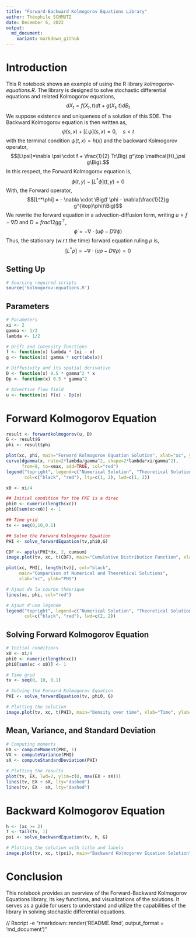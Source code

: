 ```yaml
---
title: "Forward-Backward Kolmogorov Equations Library"
author: Théophile SCHMUTZ
date: December 6, 2023
output: 
  md_document:
    variant: markdown_github
---
```


# Introduction

This R notebook shows an example of using the R library *kolmogorov-equations.R*. The library is designed to solve stochastic differential equations and related Kolmogorov equations,
$$dX_t = f(X_t,t)dt + g(X_t,t)dB_t$$
We suppose existence and uniqueness of a solution of this SDE. The Backward Kolmogorov equation is then written as, 
$$\dot \psi(s,x) + [L \psi] (s,x) = 0, \quad s < t$$
with the terminal condition $\psi(t,x)=h(x)$ and the backward Kolmogorov operator, 
$$[L\psi]=\nabla \psi \cdot f + \frac{1}{2} Tr\Big( g^\top \mathcal{H}_\psi g\Big).$$
In this respect, the Forward Kolmogorov equation is, 
$$\dot \phi(t,y) - [L^*\phi](t,y)=0$$
With, the Forward operator, 
$$[L^*\phi] = - \nabla \cdot \Big(f \phi - \nabla(\frac{1}{2}g g^{\top}\phi)\Big)$$
We rewrite the forward equation in a advection-diffusion form, writing $u = f - \nabla D$ and $D = frac{1}{2}g g^{\top}$, 
$$\dot \phi = - \nabla \cdot (u\phi - D \nabla \phi)$$
Thus, the stationary (w.r.t the time) forward equation ruling $\rho$ is, 
$$[L^* \rho] =  - \nabla \cdot (u\rho - D \nabla \rho) = 0$$


## Setting Up

```r
# Sourcing required scripts
source('kolmogorov-equations.R')
```

## Parameters

```r
# Parameters
xi <- 2
gamma <- 1/2
lambda <- 1/2

# Drift and intensity functions
f <- function(x) lambda * (xi - x)
g <- function(x) gamma * sqrt(abs(x))

# Diffusivity and its spatial derivative
D <- function(x) 0.5 * gamma^2 * x
Dp <- function(x) 0.5 * gamma^2

# Advective flow field
u <- function(x) f(x) - Dp(x)
```

# Forward Kolmogorov Equation

```r
result <- forwardkolmogorov(u, D)
G <- result$G
phi <- result$phi

plot(xc, phi, main="Forward Kolmogorov Equation Solution", xlab="xc", ylab="phi")
curve(dgamma(x, rate=2*lambda/gamma^2, shape=2*lambda*xi/gamma^2), 
      from=0, to=xmax, add=TRUE, col="red")
legend("topright", legend=c("Numerical Solution", "Theoretical Solution"),
       col=c("black", "red"), lty=c(1, 2), lwd=c(1, 2))
```


```r
x0 <- xi/4

## Initial condition for the FKE is a dirac
phi0 <- numeric(length(xc))
phi0[sum(xc<x0)] <- 1 

## Time grid
tv <- seq(0,10,0.1)

## Solve the Forward Kolmogorov Equation
PHI <- solve_forwardEquation(tv,phi0,G)

CDF <- apply(PHI*dx, 2, cumsum)
image.plot(tv, xc, t(CDF), main="Cumulative Distribution Function", xlab="Time", ylab="x")
```


```r
plot(xc, PHI[, length(tv)], col="black", 
     main="Comparison of Numerical and Theoretical Solutions",
     xlab="xc", ylab="PHI")

# Ajout de la courbe théorique
lines(xc, phi, col="red")

# Ajout d'une légende
legend("topright", legend=c("Numerical Solution", "Theoretical Solution"),
       col=c("black", "red"), lwd=c(2, 2))
```

## Solving Forward Kolmogorov Equation

```r
# Initial conditions
x0 <- xi/4
phi0 <- numeric(length(xc))
phi0[sum(xc < x0)] <- 1

# Time grid
tv <- seq(0, 10, 0.1)

# Solving the Forward Kolmogorov Equation
PHI <- solve_forwardEquation(tv, phi0, G)

# Plotting the solution
image.plot(tv, xc, t(PHI), main="Density over time", xlab="Time", ylab="xc")
```

## Mean, Variance, and Standard Deviation

```r
# Computing moments
EX <- computeMoment(PHI, 1)
VX <- computeVariance(PHI)
sX <- computeStandardDeviation(PHI)

# Plotting the results
plot(tv, EX, lwd=2, ylim=c(0, max(EX + sX)))
lines(tv, EX + sX, lty="dashed")
lines(tv, EX - sX, lty="dashed")
```

# Backward Kolmogorov Equation

```r
h <- (xc >= 2)
T <- tail(tv, 1)
psi <- solve_backwardEquation(tv, h, G)

# Plotting the solution with title and labels
image.plot(tv, xc, t(psi), main="Backward Kolmogorov Equation Solution", xlab="Time", ylab="xc")
```

# Conclusion

This notebook provides an overview of the Forward-Backward Kolmogorov Equations library, its key functions, and visualizations of the solutions. It serves as a guide for users to understand and utilize the capabilities of the library in solving stochastic differential equations.

// Rscript -e "rmarkdown::render('README.Rmd', output_format = 'md_document')"
